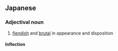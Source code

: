 ==Japanese==
{{ja-kanjitab|どう|あく|yomi=o}}

===Adjectival noun===
{{ja-adj|decl=na|どうあく|kyu=獰惡}}

# [[fiendish]] and [[brutal]] in appearance and disposition

====Inflection====
{{ja-na|どうあく}}